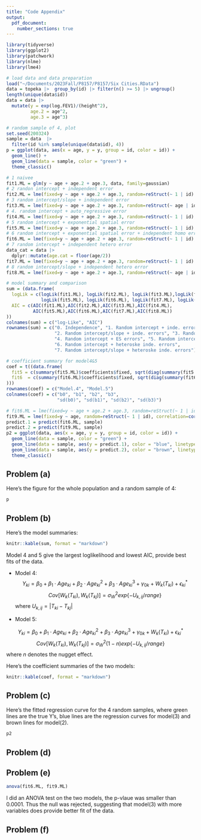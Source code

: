 ```yaml
---
title: "Code Appendix"
output: 
  pdf_document:
    number_sections: true
---
```


```r
library(tidyverse)
library(ggplot2)
library(patchwork)
library(nlme)
library(lme4)
```

```r
# load data and data preparation
load("~/Documents/2023Fall/P8157/P8157/Six Cities.RData")
data = topeka |>  group_by(id) |> filter(n() >= 5) |> ungroup()
length(unique(data$id))
data = data |> 
  mutate(y = exp(log.FEV1)/(height^2),
         age.2 = age^2,
         age.3 = age^3)
```

```r
# random sample of 4, plot
set.seed(200324)
sample = data  |> 
  filter(id %in% sample(unique(data$id), 4))
p = ggplot(data, aes(x = age, y = y, group = id, color = id)) + 
  geom_line() +  
  geom_line(data = sample, color = "green") +
  theme_classic()
```

```r
# 1 naivee
fit1.ML = glm(y ~ age + age.2 + age.3, data, family=gaussian)
# 2 randon intercept + independent error
fit2.ML = lme(fixed=y ~ age + age.2 + age.3, random=reStruct(~ 1 | id), data, method="ML")
# 3 random intercept/slope + independent error
fit3.ML = lme(fixed=y ~ age + age.2 + age.3, random=reStruct(~ age | id, pdClass="pdDiag"), data, method="ML")
# 4. random intercept + auto_regressive error
fit4.ML = lme(fixed=y ~ age + age.2 + age.3, random=reStruct(~ 1 | id), correlation=corAR1(form= ~ age| id), data, method="ML")
# 5 random intercept + exponential spatial error
fit5.ML = lme(fixed=y ~ age + age.2 + age.3, random=reStruct(~ 1 | id), correlation=corExp(form= ~ age| id), data, method="ML")
# 6 random intercept + exponential spatial error + independent homo error
fit6.ML = lme(fixed=y ~ age + age.2 + age.3, random=reStruct(~ 1 | id), correlation=corExp(form= ~ age| id, nugget=TRUE), data, method="ML")
# 7 random intercept + independent hetero error
data_cat = data |> 
  dplyr::mutate(age.cat = floor(age/2))
fit7.ML = lme(fixed=y ~ age + age.2 + age.3, random=reStruct(~ 1 | id), weights=varIdent(form= ~1 | age.cat), data_cat, method="ML")
# 8 random intercept/slope + independent hetero error
fit8.ML = lme(fixed=y ~ age + age.2 + age.3, random=reStruct(~ age | id), weights=varIdent(form= ~1 | age.cat), data_cat, method="ML")
```

```r
# model summary and comparison
sum = (data.frame(
  logLik = c(logLik(fit1.ML), logLik(fit2.ML), logLik(fit3.ML),logLik(fit4.ML),
             logLik(fit5.ML), logLik(fit6.ML), logLik(fit7.ML), logLik(fit8.ML)),
  AIC = c(AIC(fit1.ML),AIC(fit2.ML),AIC(fit3.ML),AIC(fit4.ML),
          AIC(fit5.ML),AIC(fit6.ML),AIC(fit7.ML),AIC(fit8.ML))
))
colnames(sum) = c("log-Like", "AIC")
rownames(sum) = c("0. Independence", "1. Random intercept + inde. errors", 
                  "2. Random intercept/slope + inde. errors", "3. Random intercept + AR errors",
                  "4. Random intercept + ES errors", "5. Random intercept + ES with a 'nugget'",
                  "6. Random intercept + heteroske inde. errors",
                  "7. Random intercept/slope + heteroske inde. errors")
```

```r
# coefficient summary for model4&5
coef = t((data.frame(
  fit5 = c(summary(fit5.ML)$coefficients$fixed, sqrt(diag(summary(fit5.ML)$varFix))),
  fit6  = c(summary(fit6.ML)$coefficients$fixed, sqrt(diag(summary(fit6.ML)$varFix)))
)))
rownames(coef) = c("Model.4", "Model.5")
colnames(coef) = c("b0", "b1", "b2", "b3",
                   "sd(b0)", "sd(b1)", "sd(b2)", "sd(b3)")
```

```r
# fit6.ML = lme(fixed=y ~ age + age.2 + age.3, random=reStruct(~ 1 | id), correlation=corExp(form= ~ age| id, nugget=TRUE), data, method="ML")
fit9.ML = lme(fixed=y ~ age, random=reStruct(~ 1 | id), correlation=corExp(form= ~ age| id, nugget=TRUE), data, method="ML")
predict.1 = predict(fit6.ML, sample)
predict.2 = predict(fit9.ML, sample)
p2 = ggplot(data, aes(x = age, y = y, group = id, color = id)) + 
  geom_line(data = sample, color = "green") +
  geom_line(data = sample, aes(y = predict.1), color = "blue", linetype = "dashed") +
  geom_line(data = sample, aes(y = predict.2), color = "brown", linetype = "dashed") +
  theme_classic()
```


\newpage
## Problem (a)

Here's the figure for the whole population and a random sample of 4:
```r
p
```

\newpage
## Problem (b)

Here's the model summaries:
```r
knitr::kable(sum, format = "markdown")
```

Model 4 and 5 give the largest loglikelihood and lowest AIC, provide best fits of the data.

* Model 4:
$$Y_{ki} = \beta_0 + \beta_1\cdot Age_{ki} + \beta_2\cdot Age_{ki}^2+ \beta_3\cdot Age_{ki}^3 + \gamma_{0k} + W_k(T_{ki})+\epsilon_{ki}^*$$
$$Cov[W_k(T_{ki}), W_k(T_{kj})] = \sigma_W^2exp\{-U_{k,ij}/range\}$$ where $U_{k,ij} = |T_{ki}-T_{kj}|$
  
* Model 5:

$$Y_{ki} = \beta_0 + \beta_1\cdot Age_{ki} + \beta_2\cdot Age_{ki}^2+ \beta_3\cdot Age_{ki}^3 + \gamma_{0k} + W_k(T_{ki})+\epsilon_{ki}^*$$
$$Cov[W_k(T_{ki}), W_k(T_{kj})] = \sigma_W^2 (1-n) exp\{-U_{k,ij}/range\}$$ where $n$ denotes the nugget effect.

Here's the coefficient summaries of the two models:

```r
knitr::kable(coef, format = "markdown")
```

\newpage
## Problem (c)

Here's the fitted regression curve for the 4 random samples, where green lines are the true Y's, blue lines are the regression curves for model(3) and brown lines for model(2).
```r
p2
```

## Problem (d)



\newpage
## Problem (e)

```r
anova(fit6.ML, fit9.ML)
```
I did an ANOVA test on the two models, the p-vlaue was smaller than 0.0001. Thus the null was rejected, suggesting that model(3) with more variables does provide better fit of the data.


## Problem (f)




